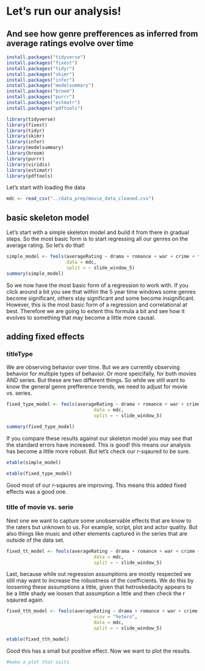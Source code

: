 # Let's run our analysis! 
## And see how genre prefferences as inferred from average ratings evolve over time

```r
install.packages("tidyverse")
install.packages("fixest")
install.packages("tidyr")
install.packages("skimr")
install.packages("infer")
install.packages("modelsummary")
install.packages("broom")
install.packages("purrr")
install.packages("estmatr")
install.packages("pdftools")

library(tidyverse)
library(fixest)
library(tidyr)
library(skimr)
library(infer)
library(modelsummary)
library(broom)
library(purrr)
library(viridis)
library(estimatr)
library(pdftools)
```

Let's start with loading the data 
```r
mdc <- read_csv("../data_prep/movie_data_cleaned.csv")
```

## basic skeleton model
Let's start with a simple skeleton model and build it from there in gradual steps. So the most basic form is to start regressing all our genres on the average rating. So let's do that!

```r
simple_model <- feols(averageRating ~ drama + romance + war + crime + thriller+ history + comedy + fantasy + adventure + mystery + biography + action + scifi + western + horror + sport + documentary + musical + filmnoir + animation + adult + gameshow + realitytv + talkshow + short + news,
                      data = mdc,
                      split = ~ slide_window_5)
summary(simple_model)
```
So we now have the most basic form of a regression to work with. If you click around a bit you see that within the 5 year time windows some genres become significant, others stay significant and some become insignificant. However, this is the most basic form of a regression and correlational at best. Therefore we are going to extent this formula a bit and see how it evolves to something that may become a little more causal.

## adding fixed effects
### titleType
We are observing behavior over time. But we are currently observing behavior for multiple types of behavior. Or more speicifally, for both movies AND series. But these are two different things. So while we still want to know the general genre prefference trends, we need to adjust for movie vs. series. 

```r
fixed_type_model <- feols(averageRating ~ drama + romance + war + crime + thriller+ history + comedy + fantasy + adventure + mystery + biography + action + scifi + western + horror + sport + documentary + musical + filmnoir + animation + adult + gameshow + realitytv + talkshow + short + news | titleType,
                                data = mdc,
                                split = ~ slide_window_5)

summary(fixed_type_model)
```


If you compare these results against our skeleton model you may see that the standard errors have increased. This is good! this means our analysis has become a little more robust. But let's check our r-sqaured to be sure.

```r
etable(simple_model)
```

```r
etable(fixed_type_model)
```

Good most of our r-sqaures are improving. This means this added fixed effects was a good one. 

### title of movie vs. serie
Next one we want to capture some unobservable effects that are know to the raters but unknown to us. For example, script, plot and actor quality. But also things like music and other elements captured in the series that are outside of the data set.

```r
fixed_tt_model <- feols(averageRating ~ drama + romance + war + crime + thriller+ history + comedy + fantasy + adventure + mystery + biography + action + scifi + western + horror + sport + documentary + musical + filmnoir + animation + adult + gameshow + realitytv + talkshow + short + news | titleType,
                                data = mdc,
                                split = ~ slide_window_5)
```

Last, because while out regression assumptions are mostly respected we still may want to increase the robustness of the coefficients. We do this by loosening these assumptions a little, given that hetroskedacity appears to be a little shady we loosen that assumption a little and then check the r sqaured again.

```r

fixed_tth_model <- feols(averageRating ~ drama + romance + war + crime + thriller+ history + comedy + fantasy + adventure + mystery + biography + action + scifi + western + horror + sport + documentary + musical + filmnoir + animation + adult + gameshow + realitytv + talkshow + short + news | titleType ,
                                vcov = "hetero",
                                data = mdc,
                                split = ~ slide_window_5)

etable(fixed_tth_model)
```

Good this has a small but positive effect. Now we want to plot the results.

```r

#make a plot that suits 


```

